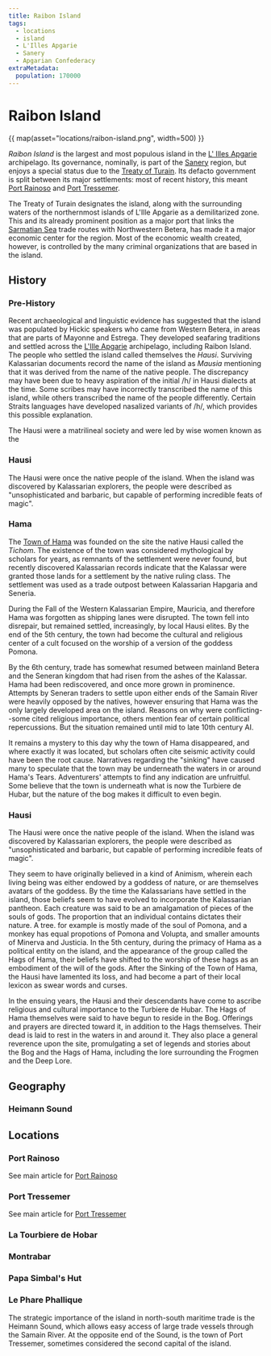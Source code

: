 ```yaml
---
title: Raibon Island
tags:
  - locations
  - island
  - L'Illes Apgarie
  - Sanery
  - Apgarian Confederacy
extraMetadata:
  population: 170000
---
```


<Incomplete />

# Raibon Island

{{ map(asset="locations/raibon-island.png", width=500) }}

_Raibon Island_ is the largest and most populous island in the
[L' Illes Apgarie](./l-illes-apgarie.mdx) archipelago. Its governance,
nominally, is part of the [Sanery](./sanery.mdx) region, but enjoys a special
status due to the [Treaty of Turain](../events/treaty-of-turain.mdx). Its
defacto government is split between its major settlements: most of recent
history, this meant [Port Rainoso](./port-rainoso.mdx) and
[Port Tressemer](./port-tressemer.mdx).

The Treaty of Turain designates the island, along with the surrounding waters of
the northernmost islands of L'Ille Apgarie as a demilitarized zone. This and its
already prominent position as a major port that links the
[Sarmatian Sea](./sarmatian-sea.mdx) trade routes with Northwestern Betera, has
made it a major economic center for the region. Most of the economic wealth
created, however, is controlled by the many criminal organizations that are
based in the island.

## History

### Pre-History

Recent archaeological and linguistic evidence has suggested that the island was
populated by Hickic speakers who came from Western Betera, in areas that are
parts of Mayonne and Estrega. They developed seafaring traditions and settled
across the [L'Ille Apgarie](./l-illes-apgarie.mdx) archipelago, including Raibon
Island. The people who settled the island called themselves the _Hausi_.
Surviving Kalassarian documents record the name of the island as _Mausia_
mentioning that it was derived from the name of the native people. The
discrepancy may have been due to heavy aspiration of the initial /h/ in Hausi
dialects at the time. Some scribes may have incorrectly transcribed the name of
this island, while others transcribed the name of the people differently.
Certain Straits languages have developed nasalized variants of /h/, which
provides this possible explanation.

The Hausi were a matrilineal society and were led by wise women known as the

### Hausi

The Hausi were once the native people of the island. When the island was
discovered by Kalassarian explorers, the people were described as
"unsophisticated and barbaric, but capable of performing incredible feats of
magic".

### Hama

The [Town of Hama](./hama.mdx) was founded on the site the native Hausi called
the _Tichom_. The existence of the town was considered mythological by scholars
for years, as remnants of the settlement were never found, but recently
discovered Kalassarian records indicate that the Kalassar were granted those
lands for a settlement by the native ruling class. The settlement was used as a
trade outpost between Kalassarian Hapgaria and Seneria.

During the Fall of the Western Kalassarian Empire, Mauricia, and therefore Hama
was forgotten as shipping lanes were disrupted. The town fell into disrepair,
but remained settled, increasingly, by local Hausi elites. By the end of the 5th
century, the town had become the cultural and religious center of a cult focused
on the worship of a version of the goddess Pomona.

By the 6th century, trade has somewhat resumed between mainland Betera and the
Seneran kingdom that had risen from the ashes of the Kalassar. Hama had been
rediscovered, and once more grown in prominence. Attempts by Seneran traders to
settle upon either ends of the Samain River were heavily opposed by the natives,
however ensuring that Hama was the only largely developed area on the island.
Reasons on why were conflicting--some cited religious importance, others mention
fear of certain political repercussions. But the situation remained until mid to
late 10th century AI.

It remains a mystery to this day why the town of Hama disappeared, and where
exactly it was located, but scholars often cite seismic activity could have been
the root cause. Narratives regarding the "sinking" have caused many to speculate
that the town may be underneath the waters in or around Hama's Tears.
Adventurers' attempts to find any indication are unfruitful. Some believe that
the town is underneath what is now the Turbiere de Hubar, but the nature of the
bog makes it difficult to even begin.

### Hausi

The Hausi were once the native people of the island. When the island was
discovered by Kalassarian explorers, the people were described as
"unsophisticated and barbaric, but capable of performing incredible feats of
magic".

They seem to have originally believed in a kind of Animism, wherein each living
being was either endowed by a goddess of nature, or are themselves avatars of
the goddess. By the time the Kalassarians have settled in the island, those
beliefs seem to have evolved to incorporate the Kalassarian pantheon. Each
creature was said to be an amalgamation of pieces of the souls of gods. The
proportion that an individual contains dictates their nature. A tree. for
example is mostly made of the soul of Pomona, and a monkey has equal propotions
of Pomona and Volupta, and smaller amounts of Minerva and Justicia. In the 5th
century, during the primacy of Hama as a political entity on the island, and the
appearance of the group called the Hags of Hama, their beliefs have shifted to
the worship of these hags as an embodiment of the will of the gods. After the
Sinking of the Town of Hama, the Hausi have lamented its loss, and had become a
part of their local lexicon as swear words and curses.

In the ensuing years, the Hausi and their descendants have come to ascribe
religious and cultural importance to the Turbiere de Hubar. The Hags of Hama
themselves were said to have begun to reside in the Bog. Offerings and prayers
are directed toward it, in addition to the Hags themselves. Their dead is laid
to rest in the waters in and around it. They also place a general reverence upon
the site, promulgating a set of legends and stories about the Bog and the Hags
of Hama, including the lore surrounding the Frogmen and the Deep Lore.

## Geography

### Heimann Sound

## Locations

### Port Rainoso

See main article for [Port Rainoso](./port-rainoso.mdx)

### Port Tressemer

See main article for [Port Tressemer](./port-tressemer.mdx)

### La Tourbiere de Hobar

### Montrabar

### Papa Simbal's Hut

### Le Phare Phallique

The strategic importance of the island in north-south maritime trade is the
Heimann Sound, which allows easy access of large trade vessels through the
Samain River. At the opposite end of the Sound, is the town of Port Tressemer,
sometimes considered the second capital of the island.
